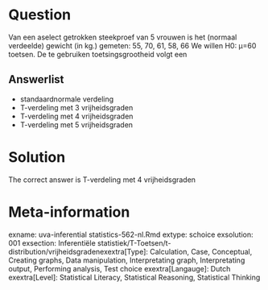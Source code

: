 Question
========

Van een aselect getrokken steekproef van 5 vrouwen is het (normaal verdeelde) gewicht (in kg.) gemeten:
55, 70, 61, 58, 66
We willen H0: µ=60 toetsen. De te gebruiken toetsingsgrootheid volgt een 

Answerlist
----------
* standaardnormale verdeling
* T-verdeling met 3 vrijheidsgraden
* T-verdeling met 4 vrijheidsgraden
* T-verdeling met 5 vrijheidsgraden

Solution
========

The correct answer is  T-verdeling met 4 vrijheidsgraden 

Meta-information
================
exname: uva-inferential statistics-562-nl.Rmd 
extype: schoice 
exsolution: 001 
exsection: Inferentiële statistiek/T-Toetsen/t-distribution/vrijheidsgradenexextra[Type]: Calculation, Case, Conceptual, Creating graphs, Data manipulation, Interpretating graph, Interpretating output, Performing analysis, Test choice 
exextra[Langauge]: Dutch 
exextra[Level]: Statistical Literacy, Statistical Reasoning, Statistical Thinking 
